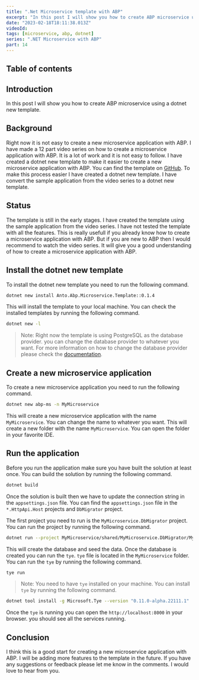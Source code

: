 ```yaml
---
title: ".Net Microservice template with ABP"
excerpt: "In this post I will show you how to create ABP microservice using a dotnet new template."
date: "2023-02-18T18:11:38.013Z"
videoId:
tags: [microservice, abp, dotnet]
series: ".NET Microservice with ABP"
part: 14
---
```


## Table of contents

## Introduction

In this post I will show you how to create ABP microservice using a dotnet new template.

## Background

Right now it is not easy to create a new microservice application with ABP. I have made a 12 part video series on how to create a microservice application with ABP. It is a lot of work and it is not easy to follow. I have created a dotnet new template to make it easier to create a new microservice application with ABP. You can find the template on [GitHub](https://github.com/antosubash/AbpMicroservice). To make this process easier I have created a dotnet new template. I have convert the sample application from the video series to a dotnet new template.

## Status

The template is still in the early stages. I have created the template using the sample application from the video series. I have not tested the template with all the features. This is really usefull if you already know how to create a microservice application with ABP. But if you are new to ABP then I would recommend to watch the video series. It will give you a good understanding of how to create a microservice application with ABP. 

## Install the dotnet new template

To install the dotnet new template you need to run the following command.

```bash
dotnet new install Anto.Abp.Microservice.Template::0.1.4
```

This will install the template to your local machine. You can check the installed templates by running the following command.

```bash
dotnet new -l
```

> Note: Right now the template is using PostgreSQL as the database provider. you can change the database provider to whatever you want. For more information on how to change the database provider please check the [documentation](https://docs.abp.io/en/abp/latest/Entity-Framework-Core-Other-DBMS).

## Create a new microservice application

To create a new microservice application you need to run the following command.

```bash
dotnet new abp-ms -n MyMicroservice
```

This will create a new microservice application with the name `MyMicroservice`. You can change the name to whatever you want. This will create a new folder with the name `MyMicroservice`. You can open the folder in your favorite IDE.

## Run the application

Before you run the application make sure you have built the solution at least once. You can build the solution by running the following command.

```bash
dotnet build
```

Once the solution is built then we have to update the connection string in the `appsettings.json` file. You can find the `appsettings.json` file in the `*.HttpApi.Host` projects and `DbMigrator` project. 


The first project you need to run is the `MyMicroservice.DbMigrator` project. You can run the project by running the following command.

```bash
dotnet run --project MyMicroservice/shared/MyMicroservice.DbMigrator/MyMicroservice.DbMigrator.csproj
```

This will create the database and seed the data. Once the database is created you can run the `tye`. `tye` file is located in the `MyMicroservice` folder. You can run the `tye` by running the following command.

```bash
tye run
```

> Note: You need to have `tye` installed on your machine. You can install `tye` by running the following command.

```bash
dotnet tool install -g Microsoft.Tye --version "0.11.0-alpha.22111.1"
```

Once the `tye` is running you can open the `http://localhost:8000` in your browser. you should see all the services running.


## Conclusion

I think this is a good start for creating a new microservice application with ABP. I will be adding more features to the template in the future. If you have any suggestions or feedback please let me know in the comments. I would love to hear from you.


